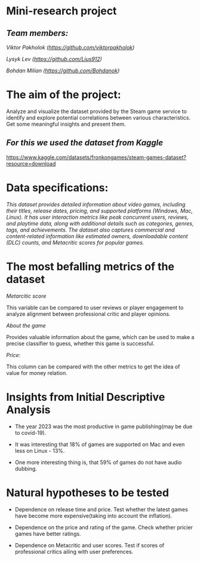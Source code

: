 # **Mini-research project**

## *Team members:*

*Viktor Pakholok (<https://github.com/viktorpakholok>)*

*Lysyk Lev (<https://github.com/Lius912>)*

*Bohdan Milian (<https://github.com/Bohdanok>)*

# **The aim of the project:**

Analyze and visualize the dataset provided by the Steam game service to identify and explore potential correlations between various characteristics. Get some meaningful insights and present them.

## *For this we used the dataset from Kaggle*

<https://www.kaggle.com/datasets/fronkongames/steam-games-dataset?resource=download>

# **Data specifications:**

*This dataset provides detailed information about video games, including their titles, release dates, pricing, and supported platforms (Windows, Mac, Linux). It has user interaction metrics like peak concurrent users, reviews, and playtime data, along with additional details such as categories, genres, tags, and achievements. The dataset also captures commercial and content-related information like estimated owners, downloadable content (DLC) counts, and Metacritic scores for popular games.*

# **The most befalling metrics of the dataset**

*Metarcitic score*

This variable can be compared to user reviews or player engagement to analyze alignment between professional critic and player opinions.

*About the game*

Provides valuable information about the game, which can be used to make a precise classifier to guess, whether this game is successful.

*Price:*

This column can be compared with the other metrics to get the idea of value for money relation.

# **Insights from Initial Descriptive Analysis**

-   The year 2023 was the most productive in game publishing(may be due to covid-19).

-   It was interesting that 18% of games are supported on Mac and even less on Linux - 13%.

-   One more interesting thing is, that 59% of games do not have audio dubbing.

# **Natural hypotheses to be tested**

-   Dependence on release time and price. Test whether the latest games have become more expensive(taking into account the inflation).

-   Dependence on the price and rating of the game. Check whether pricier games have better ratings.

-   Dependence on Metacritic and user scores. Test if scores of professional critics ailing with user preferences.
